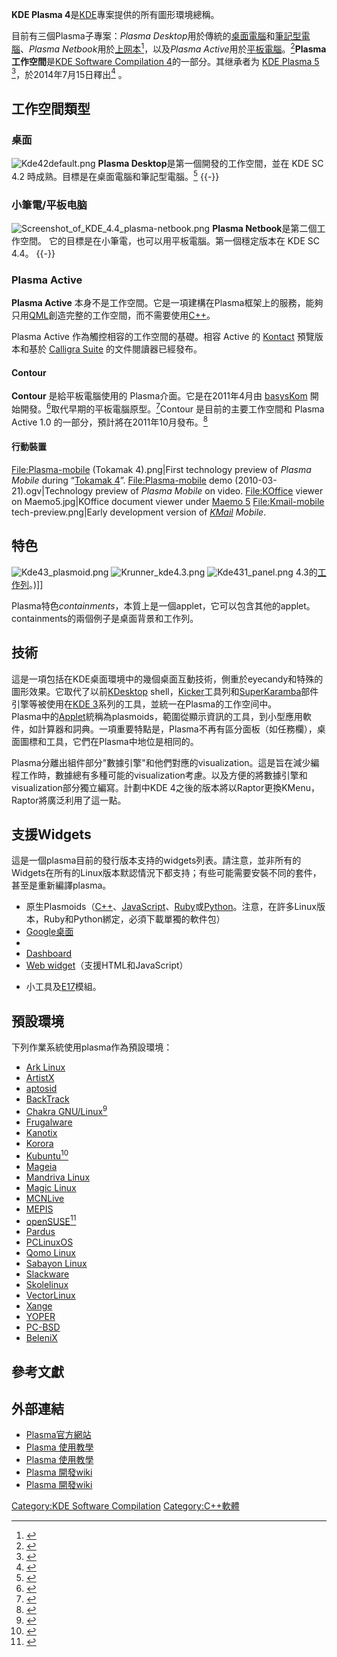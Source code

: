 {{更新|time=2013-12-14T04:55:20+00:00}}

{{noteTA|G1=IT|G2=FL}}
{{Infobox Software
| name                   = KDE Plasma 4
| logo                   = [[File:Plasma.png|70px]]
| screenshot             = KDE Plasma Desktop 4.9.png
| caption                = KDE Plasma 4 的图标和桌面环境截图
| developer              = [[KDE|KDE]]
| released               = {{Start date and age|2008|01|11}}<ref>{{Cite web |url=http://kde.org/announcements/4.0/ |title=存档副本 |accessdate=2013-06-14 |archive-date=2019-04-15 |archive-url=https://web.archive.org/web/20190415235804/https://kde.org/announcements/4.0/ |dead-url=no }}</ref>
| programming language   = [[C++|C++]], [[QML|QML]] ([[Qt|Qt]])
| operating_system       = [[Unix-like|Unix-like]]、[[Microsoft_Windows|Microsoft Windows]]
| genre                  =
| license                = [[GNU宽通用公共许可证|GNU宽通用公共许可证]]
| website                = {{URL|kde.org/workspaces}}
}}
'''KDE Plasma 4'''是[[KDE|KDE]]專案提供的所有圖形環境總稱。

目前有三個Plasma子專案：''Plasma Desktop''用於傳統的[[台式电脑|桌面電腦]]和[[筆記型電腦|筆記型電腦]]、''Plasma Netbook''用於[[上网本|上网本]]<ref>{{cite web
| url = http://community.kde.org/Plasma/Plasma-Netbook
| title = Plasma/Plasma-Netbook
| accessdate = 2010-11-21
| archive-date = 2020-09-29
| archive-url = https://web.archive.org/web/20200929225406/https://community.kde.org/Plasma/Plasma-Netbook
| dead-url = no
}}</ref>，以及''Plasma Active''用於[[平板電腦|平板電腦]]。<ref>{{cite web
| url = http://community.kde.org/Plasma/Active
| title = Plasma Active
| accessdate = 2011-05-09
| archive-date = 2011-07-14
| archive-url = https://web.archive.org/web/20110714070633/http://community.kde.org/Plasma/Active
| dead-url = no
}}</ref>'''Plasma工作空間'''是[[KDE_Software_Compilation_4|KDE Software Compilation 4]]的一部分。其继承者为 [[KDE_Plasma_5|KDE Plasma 5]] <ref>{{cite web|title=KDE Ships Second Beta of Next Generation Plasma Workspace|url=http://kde.org/announcements/plasma5.0-beta2/|accessdate=2014-07-08|archive-date=2020-11-12|archive-url=https://web.archive.org/web/20201112013555/https://kde.org/announcements/plasma5.0-beta2/|dead-url=no}}</ref>，於2014年7月15日釋出<ref>{{cite web|title=Schedules/Plasma 5|url=https://techbase.kde.org/Schedules/Plasma/5.0_Release_Schedule|accessdate=2014-07-08|archive-date=2020-08-05|archive-url=https://web.archive.org/web/20200805190826/https://techbase.kde.org/Schedules/Plasma/5.0_Release_Schedule|dead-url=no}}</ref> 。


== 工作空間類型 ==

=== 桌面 ===
[[File:Kde42default.png|left]]
'''Plasma Desktop'''是第一個開發的工作空間，並在 KDE SC 4.2 時成熟。目標是在桌面電腦和筆記型電腦。<ref>{{cite web
|url= http://www.kde.org/workspaces/plasmadesktop/
|title= Plasma Desktop
|accessdate= 2010-11-21
|archive-date= 2017-02-19
|archive-url= https://web.archive.org/web/20170219002849/https://www.kde.org/workspaces/plasmadesktop/
|dead-url= no
}}</ref>
{{-}}

=== 小筆電/平板电脑 ===
[[File:Screenshot_of_KDE_4.4_plasma-netbook.png|left]]
'''Plasma Netbook'''是第二個工作空間。 它的目標是在小筆電，也可以用平板電腦。第一個穩定版本在 KDE SC 4.4。 
{{-}}

=== Plasma Active ===
{{Infobox software
| name                   = Plasma Active
| logo                   = Plasma Active logo.svg
| screenshot             = [[Image:Contour-1.0-ActivityScreen.png|260px]]
| caption                = Contour 1.0 Activity 畫面
| developer              = KDE、basysKom、open-slx
| latest release version = 1.0
| latest release date    = {{Release date|2011|10|09}}<ref>{{Cite web |url=http://kde.org/announcements/plasma-active-one/ |title=存档副本 |accessdate=2011-10-10 |archive-date=2020-11-11 |archive-url=https://web.archive.org/web/20201111231225/https://kde.org/announcements/plasma-active-one/ |dead-url=no }}</ref>
| latest preview version = 
| latest preview date    = 
| operating system       = [[MeeGo|MeeGo]]、[[openSUSE|openSUSE]]
| genre                  = 
| license                = [[GNU_General_Public_License|GNU General Public License]] v2
| website                = {{url|http://plasma-active.org/}}
}}

'''Plasma Active''' 本身不是工作空間。它是一項建構在Plasma框架上的服務，能夠只用[[QML|QML]]創造完整的工作空間，而不需要使用[[C++|C++]]。

Plasma Active 作為觸控相容的工作空間的基礎。相容 Active 的 [[Kontact|Kontact]] 預覽版本和基於 [[Calligra_Suite|Calligra Suite]] 的文件閱讀器已經發布。

==== Contour ====
'''Contour''' 是給平板電腦使用的 Plasma介面。它是在2011年4月由 [[basysKom|basysKom]] 開始開發。<ref>{{cite news 
 |title=Contour Open Source Project announced – a new and innovative usage paradigm for digital devices 
 |url=http://contour.basyskom.com/ 
 |publisher=basysKom 
 |date=2011-04-11 
 |accessdate=2011-04-24 
 |deadurl=yes 
 |archiveurl=https://web.archive.org/web/20110503130637/http://contour.basyskom.com/ 
 |archivedate=2011-05-03 
 }}</ref>取代早期的平板電腦原型。<ref>{{cite news
| title = KDE's Mobile Team Meets for First Sprint
| url = http://dot.kde.org/2010/12/03/kdes-mobile-team-meets-first-sprint
| author = Artur Souza
| agency = KDE.NEWS
| publisher = KDE
| date = 2010-12-03
| accessdate = 2011-01-01
| archive-date = 2020-11-09
| archive-url = https://web.archive.org/web/20201109031701/https://dot.kde.org/2010/12/03/kdes-mobile-team-meets-first-sprint
| dead-url = no
}}</ref>Contour 是目前的主要工作空間和 Plasma Active 1.0 的一部分，預計將在2011年10月發布。<ref>{{cite web
| title= Plasma Active: Crunching towards One
| url= http://vizzzion.org/blog/2011/09/plasma-active-crunching-towards-one/
| date= 2011-09-09
| accessdate= 2011-09-16
| archive-url= https://web.archive.org/web/20110926233032/http://vizzzion.org/blog/2011/09/plasma-active-crunching-towards-one/
| archive-date= 2011-09-26
| dead-url= yes
}}</ref>

==== 行動裝置 ====

<gallery>
File:Plasma-mobile (Tokamak 4).png|First technology preview of ''Plasma Mobile'' during “[[KDE|Tokamak 4]]”.
File:Plasma-mobile demo (2010-03-21).ogv|Technology preview of ''Plasma Mobile'' on video.
File:KOffice viewer on Maemo5.jpg|KOffice document viewer under [[Maemo|Maemo 5]]
File:Kmail-mobile tech-preview.png|Early development version of ''[[KMail|KMail]] Mobile''.
</gallery>

== 特色 ==
[[File:Kde43_plasmoid.png|thumb]]
[[File:Krunner_kde4.3.png|thumb]]
[[File:Kde431_panel.png|thumb]] 4.3的[[工作列|工作列]]。)]]

Plasma特色''containments''，本質上是一個applet，它可以包含其他的applet。containments的兩個例子是桌面背景和工作列。

== 技術 ==

這是一項包括在KDE桌面環境中的幾個桌面互動技術，側重於eyecandy和特殊的圖形效果。它取代了以前[[KDesktop|KDesktop]] shell，[[Kicker|Kicker]]工具列和[[SuperKaramba|SuperKaramba]]部件引擎等被使用在[[KDE_3|KDE 3]]系列的工具，並統一在Plasma的工作空间中。<br />
Plasma中的[[Applet|Applet]]統稱為plasmoids，範圍從顯示資訊的工具，到小型應用軟件，如計算器和詞典。一項重要特點是，Plasma不再有區分面板（如任務欄），桌面圖標和工具，它們在Plasma中地位是相同的。

Plasma分離出組件部分"數據引擎"和他們對應的visualization。這是旨在減少編程工作時，數據總有多種可能的visualization考慮。以及方便的將數據引擎和visualization部分獨立編寫。計劃中KDE 4之後的版本將以Raptor更換KMenu，Raptor將廣泛利用了這一點。

== 支援Widgets ==

這是一個plasma目前的發行版本支持的widgets列表。請注意，並非所有的Widgets在所有的Linux版本默認情況下都支持；有些可能需要安裝不同的套件，甚至是重新編譯plasma。

*原生Plasmoids（[[C++|C++]]、[[JavaScript|JavaScript]]、[[Ruby|Ruby]]或[[Python|Python]]。注意，在許多Linux版本，Ruby和Python綁定，必須下載單獨的軟件包）
* [[Google桌面|Google桌面]]
* {{link-en|SuperKaramba|SuperKaramba}}
* [[Dashboard|Dashboard]]
* [[Web_widget|Web widget]]（支援HTML和JavaScript）
* {{link-en|Edje|Edje}}小工具及[[E17|E17]]模組。

==預設環境==
下列作業系統使用plasma作為預設環境：

{{colbegin|3}}
* [[Ark_Linux|Ark Linux]]
* [[ArtistX|ArtistX]]
* [[aptosid|aptosid]]
* [[BackTrack|BackTrack]]
* [[Chakra_GNU/Linux|Chakra GNU/Linux]]<ref>{{cite web
|url=http://chakra-project.org/
|title=Chakra Project
|accessdate=2010-11-26
|archive-url=https://www.webcitation.org/6D0JVIDf2?url=http://chakra-project.org/
|archive-date=2012-12-18
|dead-url=yes
}}</ref>
* [[Frugalware|Frugalware]]
* [[Kanotix|Kanotix]]
* [[Korora|Korora]]
* [[Kubuntu|Kubuntu]]<ref>{{cite web
|url=http://www.kubuntu.org/
|date=
|publisher=
|title=Kubuntu website
|accessdate=2010-11-06
|archive-date=2011-08-24
|archive-url=https://www.webcitation.org/61BhrYDqW?url=http://www.kubuntu.org/
|dead-url=yes
}}</ref>
* [[Mageia|Mageia]]
* [[Mandriva_Linux|Mandriva Linux]]
* [[Magic_Linux|Magic Linux]]
* [[MCNLive|MCNLive]]
* [[MEPIS|MEPIS]]
* [[openSUSE|openSUSE]]<ref>{{cite news
| title = OpenSUSE community konfesses love for KDE, makes it default
| author = Ryan Paul
| url = http://arstechnica.com/open-source/news/2009/08/opensuse-community-konfesses-love-for-kde-makes-it-default.ars
| agency = Ars technica
| publisher = Condé Nast Digital
| date = 2009-08-21
| accessdate = 2011-09-01
| archive-date = 2011-01-02
| archive-url = https://web.archive.org/web/20110102151740/http://arstechnica.com/open-source/news/2009/08/opensuse-community-konfesses-love-for-kde-makes-it-default.ars
| dead-url = no
}}</ref>
* [[Pardus_(operating_system)|Pardus]]
* [[PCLinuxOS|PCLinuxOS]]
* [[Qomo_Linux|Qomo Linux]]
* [[Sabayon_Linux|Sabayon Linux]]
* [[Slackware|Slackware]]
* [[Skolelinux|Skolelinux]]
* [[VectorLinux|VectorLinux]]
* [[Xange|Xange]]
* [[YOPER|YOPER]]
* [[PC-BSD|PC-BSD]]
* [[BeleniX|BeleniX]]
{{colend}}

==參考文獻==
{{Reflist|25em}}

== 外部連結 ==
* [https://web.archive.org/web/20090315040144/http://plasma.kde.org// Plasma官方網站]
* [http://userbase.kde.org/Plasma/Introduction_to_Plasma_(zh_TW) Plasma 使用教學]{{Dead link|date=2018年10月 |bot=InternetArchiveBot |fix-attempted=yes }}{{zh-tw}}
* [https://web.archive.org/web/20100706041200/http://userbase.kde.org/Plasma/Introduction_to_Plasma_(zh_CN) Plasma 使用教學]{{zh-cn}}
* [https://web.archive.org/web/20120505005558/http://techbase.kde.org/Projects/Plasma_(zh_TW) Plasma 開發wiki]{{zh-tw}}
* [https://web.archive.org/web/20081204054204/http://techbase.kde.org/Projects/Plasma_%28zh_CN%29 Plasma 開發wiki]{{zh-cn}}

{{KDE}}
{{X桌面环境与窗口管理器}}

[[Category:KDE_Software_Compilation|Category:KDE Software Compilation]]
[[Category:C++軟體|Category:C++軟體]]
